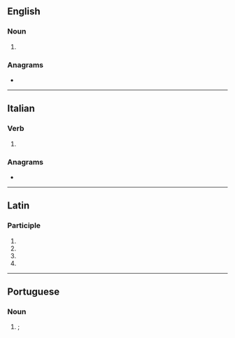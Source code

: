 {{also|arāti}}
==English==

===Noun===
{{en-noun|-}}

# {{alternative form of|en|aarti}}

===Anagrams===
* {{anagrams|en|a=aairt|Arita|Atari|Atira|Taira|aarti|atari|atria|raita|riata|taira|tarai|tiara}}

----

==Italian==

===Verb===
{{head|it|past participle form}}

# {{masculine plural past participle of|it|arare|nocat=1}}

===Anagrams===
* {{anagrams|it|a=aairt|-iatra|irata|taira|tarai|tiara}}

----

==Latin==

===Participle===
{{la-part-form|arātī}}

# {{inflection of|la|arātus||nom|m|p}}
# {{inflection of|la|arātus||gen|m|s}}
# {{inflection of|la|arātus||gen|n|s}}
# {{inflection of|la|arātus||voc|m|p}}

----

==Portuguese==

===Noun===
{{pt-noun|m}}

# {{lb|pt|Hinduism}} {{l|en|arati}}; {{l|en|aarti}} {{gloss|prayer ritual involving candles}}